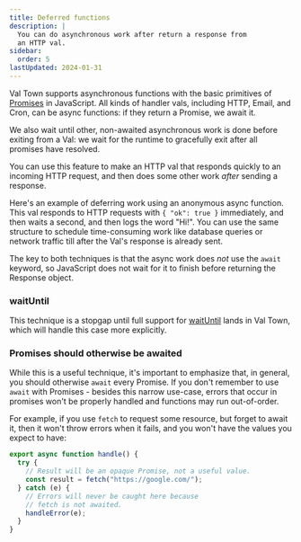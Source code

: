 ```yaml
---
title: Deferred functions
description: |
  You can do asynchronous work after return a response from
  an HTTP val.
sidebar:
  order: 5
lastUpdated: 2024-01-31
---
```



Val Town supports asynchronous functions with the basic primitives
of [Promises](https://developer.mozilla.org/en-US/docs/Web/JavaScript/Guide/Using_promises)
in JavaScript. All kinds of handler vals, including HTTP, Email,
and Cron, can be async functions: if they return a Promise,
we await it.

We also wait until other, non-awaited asynchronous work is done
before exiting from a Val: we wait for the runtime to gracefully
exit after all promises have resolved.

You can use this feature to make an HTTP val that responds quickly
to an incoming HTTP request, and then does some other work
_after_ sending a response.

Here's an example of deferring work using an anonymous
async function. This val responds to HTTP requests
with `{ "ok": true }` immediately, and then waits a second,
and then logs the word "Hi!". You can use the same structure
to schedule time-consuming work like database queries
or network traffic till after the Val's response is already sent.

<Val url="https://www.val.town/embed/maxm/unawaitedAsyncExample" />

The key to both techniques is that the async work does
_not_ use the `await` keyword, so JavaScript does not wait
for it to finish before returning the Response object.

### waitUntil

This technique is a stopgap until full support for
[waitUntil](https://developer.mozilla.org/en-US/docs/Web/API/ExtendableEvent/waitUntil)
lands in Val Town, which will handle this case more explicitly.

### Promises should otherwise be awaited

While this is a useful technique, it's important to emphasize that,
in general, you should otherwise `await` every Promise.
If you don't remember to use `await` with Promises - besides this
narrow use-case, errors that occur in promises won't be properly
handled and functions may run out-of-order.

For example, if you use `fetch` to request some resource,
but forget to await it, then it won't throw errors when it fails,
and you won't have the values you expect to have:

```ts
export async function handle() {
  try {
    // Result will be an opaque Promise, not a useful value.
    const result = fetch("https://google.com/");
  } catch (e) {
    // Errors will never be caught here because
    // fetch is not awaited.
    handleError(e);
  }
}
```
